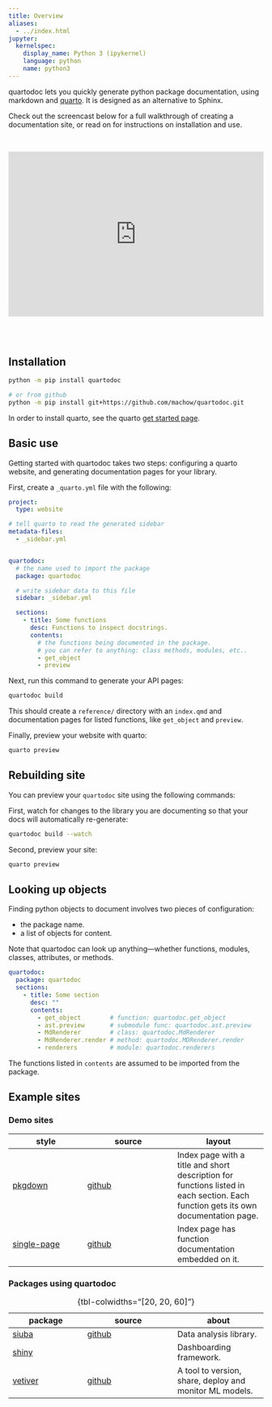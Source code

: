 ```yaml
---
title: Overview
aliases:
  - ../index.html
jupyter:
  kernelspec:
    display_name: Python 3 (ipykernel)
    language: python
    name: python3
---
```



quartodoc lets you quickly generate python package documentation,
using markdown and [quarto](https://quarto.org).
It is designed as an alternative to Sphinx.

Check out the screencast below for a full walkthrough of creating a documentation site,
or read on for instructions on installation and use.

<br>


<div style="position: relative; padding-bottom: 64.5933014354067%; height: 0;"><iframe src="https://www.loom.com/embed/fb4eb736848e470b8409ba46b514e2ed?sid=31db7652-43c6-4474-bab3-19dea2170775" frameborder="0" webkitallowfullscreen mozallowfullscreen allowfullscreen style="position: absolute; top: 0; left: 0; width: 100%; height: 100%;"></iframe></div>

<br>
<br>

## Installation

```bash
python -m pip install quartodoc

# or from github
python -m pip install git+https://github.com/machow/quartodoc.git
```

:::{.callout-note}
In order to install quarto, see the quarto [get started page](https://quarto.org/docs/get-started/).
:::


## Basic use

Getting started with quartodoc takes two steps: configuring a quarto website,
and generating documentation pages for your library.

First, create a `_quarto.yml` file with the following:

```yaml
project:
  type: website

# tell quarto to read the generated sidebar
metadata-files:
  - _sidebar.yml


quartodoc:
  # the name used to import the package
  package: quartodoc

  # write sidebar data to this file
  sidebar: _sidebar.yml

  sections:
    - title: Some functions
      desc: Functions to inspect docstrings.
      contents:
        # the functions being documented in the package.
        # you can refer to anything: class methods, modules, etc..
        - get_object
        - preview
```

Next, run this command to generate your API pages:

```bash
quartodoc build
```

This should create a `reference/` directory with an `index.qmd` and documentation
pages for listed functions, like `get_object` and `preview`.

Finally, preview your website with quarto:

```bash
quarto preview
```

## Rebuilding site

You can preview your `quartodoc` site using the following commands:

First, watch for changes to the library you are documenting so that your docs will automatically re-generate:

```bash
quartodoc build --watch
```

Second, preview your site:

```bash
quarto preview
```

## Looking up objects

Finding python objects to document involves two pieces of configuration:

* the package name.
* a list of objects for content.

Note that quartodoc can look up anything---whether functions, modules, classes, attributes, or methods.

```yaml
quartodoc:
  package: quartodoc
  sections:
    - title: Some section
      desc: ""
      contents:
        - get_object        # function: quartodoc.get_object
        - ast.preview       # submodule func: quartodoc.ast.preview
        - MdRenderer        # class: quartodoc.MdRenderer
        - MdRenderer.render # method: quartodoc.MDRenderer.render
        - renderers         # module: quartodoc.renderers
```

The functions listed in `contents` are assumed to be imported from the package.


## Example sites

### Demo sites

| style | source | layout |
| ----- | ------ | ------ |
| [pkgdown] | [github][pkgdown-code] | Index page with a title and short description for functions listed in each section. Each function gets its own documentation page. |
| [single-page] | [github][sp-code] | Index page has function documentation embedded on it. |

### Packages using quartodoc


| package | source | about |
| ----- | ------ | ------ |
| [siuba] | [github][sb-code] | Data analysis library. |
| [shiny][shiny] |  | Dashboarding framework. |
| [vetiver][vetiver] | [github][vt-code] | A tool to version, share, deploy and monitor ML models. |

: {tbl-colwidths="[20, 20, 60]"}

[pkgdown]: /examples/pkgdown/reference
[pkgdown-code]: https://github.com/machow/quartodoc/tree/main/examples/pkgdown
[single-page]: /examples/single-page/reference
[sp-code]: https://github.com/machow/quartodoc/tree/main/examples/single-page
[shiny]: https://shiny.rstudio.com/py/api/
[vetiver]: https://rstudio.github.io/vetiver-python/stable/reference/
[vt-code]: https://github.com/rstudio/vetiver-python
[siuba]: https://siuba.org/api/
[sb-code]: https://github.com/machow/siuba.org
